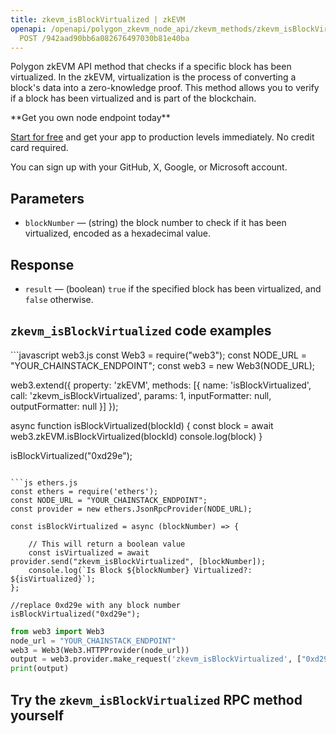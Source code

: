---
title: zkevm_isBlockVirtualized | zkEVM
openapi: /openapi/polygon_zkevm_node_api/zkevm_methods/zkevm_isBlockVirtualized.json
  POST /942aad90bb6a082676497030b81e40ba
---

Polygon zkEVM API method that checks if a specific block has been virtualized. In the zkEVM, virtualization is the process of converting a block's data into a zero-knowledge proof. This method allows you to verify if a block has been virtualized and is part of the blockchain.

<Check>
**Get you own node endpoint today**

[Start for free](https://console.chainstack.com/) and get your app to production levels immediately. No credit card required.

You can sign up with your GitHub, X, Google, or Microsoft account.
</Check>


## Parameters

* `blockNumber` — (string) the block number to check if it has been virtualized, encoded as a hexadecimal value.

## Response

* `result` — (boolean) `true` if the specified block has been virtualized, and `false` otherwise.

## `zkevm_isBlockVirtualized` code examples

<CodeGroup>
```javascript web3.js
const Web3 = require("web3");
const NODE_URL = "YOUR_CHAINSTACK_ENDPOINT";
const web3 = new Web3(NODE_URL);

web3.extend({
    property: 'zkEVM',
    methods: [{
      name: 'isBlockVirtualized',
      call: 'zkevm_isBlockVirtualized',
      params: 1,
      inputFormatter: null,
      outputFormatter: null
    }]
  });

async function isBlockVirtualized(blockId) {
  const block = await web3.zkEVM.isBlockVirtualized(blockId)
  console.log(block)
}

isBlockVirtualized("0xd29e");
```

```js ethers.js
const ethers = require('ethers');
const NODE_URL = "YOUR_CHAINSTACK_ENDPOINT";
const provider = new ethers.JsonRpcProvider(NODE_URL);

const isBlockVirtualized = async (blockNumber) => {

    // This will return a boolean value
    const isVirtualized = await provider.send("zkevm_isBlockVirtualized", [blockNumber]);
    console.log(`Is Block ${blockNumber} Virtualized?: ${isVirtualized}`);
};

//replace 0xd29e with any block number
isBlockVirtualized("0xd29e");
```

```python web3.py
from web3 import Web3
node_url = "YOUR_CHAINSTACK_ENDPOINT"
web3 = Web3(Web3.HTTPProvider(node_url))
output = web3.provider.make_request('zkevm_isBlockVirtualized', ["0xd29e"])
print(output)
```
</CodeGroup>


## Try the `zkevm_isBlockVirtualized` RPC method yourself